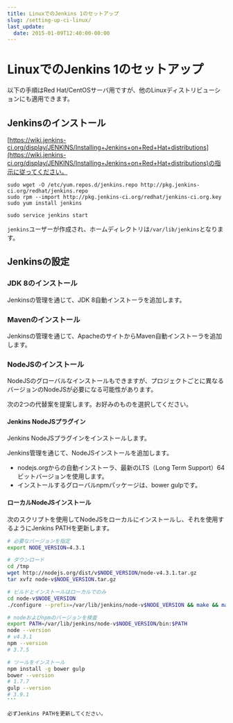 ```yaml
---
title: LinuxでのJenkins 1のセットアップ
slug: /setting-up-ci-linux/
last_update:
  date: 2015-01-09T12:40:00-00:00
---
```


# <i class="fa fa-stethoscope"></i> LinuxでのJenkins 1のセットアップ

以下の手順はRed Hat/CentOSサーバ用ですが、他のLinuxディストリビューションにも適用できます。

## Jenkinsのインストール

[https://wiki.jenkins-ci.org/display/JENKINS/Installing+Jenkins+on+Red+Hat+distributions](https://wiki.jenkins-ci.org/display/JENKINS/Installing+Jenkins+on+Red+Hat+distributions)の指示に従ってください。

```shell
sudo wget -O /etc/yum.repos.d/jenkins.repo http://pkg.jenkins-ci.org/redhat/jenkins.repo
sudo rpm --import http://pkg.jenkins-ci.org/redhat/jenkins-ci.org.key
sudo yum install jenkins

sudo service jenkins start
```

`jenkins`ユーザーが作成され、ホームディレクトリは`/var/lib/jenkins`となります。

## Jenkinsの設定

### JDK 8のインストール

Jenkinsの管理を通じて、JDK 8自動インストーラを追加します。

### Mavenのインストール

Jenkinsの管理を通じて、ApacheのサイトからMaven自動インストーラを追加します。

### NodeJSのインストール

NodeJSのグローバルなインストールもできますが、プロジェクトごとに異なるバージョンのNodeJSが必要になる可能性があります。

次の2つの代替案を提案します。お好みのものを選択してください。

#### Jenkins NodeJSプラグイン

Jenkins NodeJSプラグインをインストールします。

Jenkins管理を通じて、NodeJSインストールを追加します。

- nodejs.orgからの自動インストーラ、最新のLTS（Long Term Support）64ビットバージョンを使用します。
- インストールするグローバルnpmパッケージは、bower gulpです。

#### ローカルNodeJSインストール

次のスクリプトを使用してNodeJSをローカルにインストールし、それを使用するようにJenkins PATHを更新します。

~~~ bash
# 必要なバージョンを指定
export NODE_VERSION=4.3.1

# ダウンロード
cd /tmp
wget http://nodejs.org/dist/v$NODE_VERSION/node-v4.3.1.tar.gz
tar xvfz node-v$NODE_VERSION.tar.gz

# ビルドとインストールはローカルでのみ
cd node-v$NODE_VERSION
./configure --prefix=/var/lib/jenkins/node-v$NODE_VERSION && make && make install

# nodeおよびnpmのバージョンを検査
export PATH=/var/lib/jenkins/node-v$NODE_VERSION/bin:$PATH
node --version
# v4.3.1
npm --version
# 3.7.5

# ツールをインストール
npm install -g bower gulp
bower --version
# 1.7.7
gulp --version
# 3.9.1
```

必ずJenkins PATHを更新してください。
